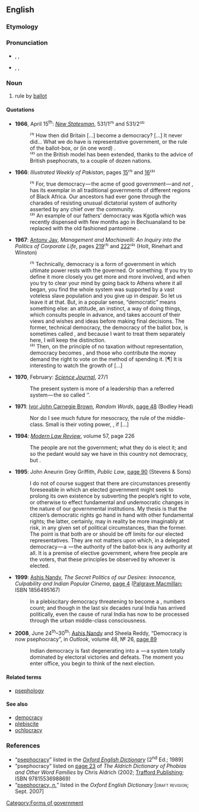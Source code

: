 ==English==

===Etymology===
{{confix|pseph|-o-|cracy}}

===Pronunciation===
* {{a|RP}} {{enPR|psĭfŏʹkrəsi|psēfŏʹkrəsi|psĕfŏʹkrəsi}}, {{IPA|/psɪˈfɒkɹəsi/|/psiːˈfɒkɹəsi/|/psɛˈfɒkɹəsi/}}, {{SAMPA|/psI"fQkr\@si/|/psi:"fQkr\@si/|/psE"fQkr\@si/}}
* {{a|US}} {{enPR|psēfŏʹkrəsi}}, {{IPA|/psiˈfɑkɻəsi/}}, {{SAMPA|/psi"fAkr\`@si/}}

===Noun===
{{en-noun|-|pl=[[*]]'''psephocracies'''}}

# rule by [[ballot]]

====Quotations====
* '''1966''', April 15<sup>th</sup>: ''[[w:New Statesman|New Statesman]]'', 531/1⁽¹⁾<!-- ? --> and 531/2⁽²⁾<!-- ? -->
*: ⁽¹⁾ How then did Britain […] become a democracy? […] It never did… What we do have is representative government, or the rule of the ballot-box, or (in one word) {{q|psephocracy}}.
*: ⁽²⁾ {{q|Psephocracy}} on the British model has been extended, thanks to the advice of British psephocrats, to a couple of dozen nations.
* '''1966''': ''Illustrated Weekly of Pakistan'', pages <span class="plainlinks">[http://books.google.co.uk/books?lr=&ei=BwqJS_D_DpbqyASqyPXtDQ&cd=10&num=100&as_brr=0&id=D-ANAQAAIAAJ&dq=%22psephocracy%22&q=%22psephocracy+has+its+exemplar%22 15]⁽¹⁾ and [http://books.google.co.uk/books?lr=&ei=BwqJS_D_DpbqyASqyPXtDQ&cd=10&num=100&as_brr=0&id=D-ANAQAAIAAJ&dq=%22psephocracy%22&q=%22pantomime+psephocracy%22 16]</span>⁽²⁾
*: ⁽¹⁾ For, true democracy — the acme of good government — and ''not'' {{q}}, has its exemplar in all traditional governments of different regions of Black Africa. Our ancestors had ever gone through the charades of resisting unusual dictatorial system<!-- [sic] --> of authority asserted by any chief over the community.
*: ⁽²⁾ An example of our fathers’ democracy was Kgotla which was recently dispensed with few<!-- [sic] --> months ago in Bechuanaland to be replaced with the old fashioned pantomime {{q|psephocracy}}.
* '''1967''': [[w:Antony Jay|Antony Jay]], ''Management and Machiavelli: An Inquiry into the Politics of Corporate Life'', pages <span class="plainlinks">[http://books.google.co.uk/books?lr=&ei=BwqJS_D_DpbqyASqyPXtDQ&cd=1&num=100&as_brr=0&id=2_FAAAAAIAAJ&dq=%22psephocracy%22&q=%22called+psephocracy%22 219]⁽¹⁾ and [http://books.google.co.uk/books?lr=&ei=BwqJS_D_DpbqyASqyPXtDQ&cd=1&num=100&as_brr=0&id=2_FAAAAAIAAJ&dq=%22psephocracy%22&q=%22democracy+becomes+psephocracy%22+%22growth+of+psephocracy%22 222]⁽²⁾</span> (Holt, Rinehart and Winston)
*: ⁽¹⁾ Technically, democracy is a form of government in which ultimate power rests with the governed. Or something. If you try to define it more closely you get more and more involved, and when you try to clear your mind by going back to Athens where it all began, you find the whole system was supported by a vast voteless slave population and you give up in despair. So let us leave it at that. But, in a popular sense, “democratic” means something else: an attitude, an instinct, a way of doing things, which consults people in advance, and takes account of their views and wishes and ideas before making final decisions. The former, technical democracy, the democracy of the ballot box, is sometimes called {{q}}, and because I want to treat them separately here, I will keep the distinction.
*: ⁽²⁾ Then, on the principle of no taxation without representation, democracy becomes {{q}}, and those who contribute the money demand the right to vote on the method of spending it. [¶] It is interesting to watch the growth of {{q|psephocracy}} […]
* '''1970''', February: ''<span class="plainlinks">[http://catalogue.nla.gov.au/Record/2298705 Science Journal]</span>'', 27/1<!-- ? -->
*: The present system<!-- (of government) --> is more of a leadership than a referred system — the so called ‘{{q|psephocracy}}’.
* '''1971''': [[w:Ivor Brown|Ivor John Carnegie Brown]], ''Random Words'', <span class="plainlinks">[http://books.google.co.uk/books?id=YD8oAAAAMAAJ&q=%22psephocracy%22&dq=%22psephocracy%22&lr=&num=100&as_brr=0&ei=BwqJS_D_DpbqyASqyPXtDQ&cd=9 page 48]</span> (Bodley Head)
*: Nor do I see much future for mesocracy, the rule of the middle-class. Small is their voting power, {{q|psephocracy}}, if […]
* '''1994''': ''[[w:Modern Law Review|Modern Law Review]]'', volume 57, page 226
*: The people are not the government; what they do is elect it; and so the pedant would say we have in this country not democracy, but {{q|psephocracy}}.
* '''1995''': John Aneurin Grey Griffith, ''Public Law'', <span class="plainlinks">[http://books.google.co.uk/books?id=F8VsAAAAIAAJ&q=%22psephocracy%22&dq=%22psephocracy%22&lr=&num=100&as_brr=0&ei=BwqJS_D_DpbqyASqyPXtDQ&cd=6 page 90]</span> (Stevens & Sons)
*: I do not of course suggest that there are circumstances presently foreseeable in which an elected government might seek to prolong its own existence by subverting the people’s right to vote, or otherwise to effect fundamental and undemocratic changes in the nature of our governmental institutions. My thesis is that the citizen’s democratic rights go hand in hand with other fundamental rights; the latter, certainly, may in reality be more imaginably at risk, in any given set of political circumstances, than the former. The point is that both are or should be off limits for our elected representatives. They are not matters upon which, in a delegated democracy — a {{q|psephocracy}} — the authority of the ballot-box is any authority at all. It is a premise of elective government, where free people are the voters, that these principles be observed by whoever is elected.
* '''1999''': [[w:Ashis Nandy|Ashis Nandy]], ''The Secret Politics of our Desires: Innocence, Culpability and Indian Popular Cinema'', <span class="plainlinks">[http://books.google.co.uk/books?id=5-mFd5pfgNsC&pg=PA4&dq=%22psephocracy%22&lr=&num=100&as_brr=0&ei=BwqJS_D_DpbqyASqyPXtDQ&cd=5#v=onepage&q=%22psephocracy%22&f=false page 4] ([http://www.palgrave-usa.com/catalog/product.aspx?isbn=1856495167 Palgrave Macmillan]</span>; ISBN 1856495167)
*: In a plebiscitary democracy threatening to become a {{q|psephocracy}}, numbers count; and though in the last six decades rural India has arrived politically, even the cause of rural India has now to be processed through the urban middle-class consciousness.
* '''2008''', June 24<sup>th</sup>–30<sup>th</sup>: [[w:Ashis Nandy|Ashis Nandy]] and Sheela Reddy, “Democracy is now psephocracy”, in ''Outlook'', volume 48, № 26, <span class="plainlinks">[http://books.google.co.uk/books?id=WTEEAAAAMBAJ&pg=PT24&dq=%22psephocracy%22&lr=&num=100&as_brr=0&ei=BwqJS_D_DpbqyASqyPXtDQ&cd=2#v=onepage&q=%22psephocracy%22&f=false page 89]</span>
*: Indian democracy is fast degenerating into a {{q|psephocracy}} — a system totally dominated by electoral victories and defeats. The moment you enter office, you begin to think of the next election.

====Related terms====
*[[psephology]]

====See also====
*[[democracy]]
*[[plebiscite]]
*[[ochlocracy]]

===References===
* “<span class="plainlinks">[http://ed2.oed.com/cgi/display/00191402 psephocracy]</span>” listed in the ''[[w:Oxford English Dictionary|Oxford English Dictionary]]'' [2<sup>nd</sup> Ed.; 1989]
* “psephocracy” listed on <span class="plainlinks">[http://books.google.co.uk/books?id=JKuyXm1h-zoC&pg=PA23&dq=%22psephocracy+voting%3B+a+constitution+determined+by+voting%22&lr=&num=100&as_brr=0&ei=JEmJS_CGOZ28M_3QxPgO&cd=1#v=onepage&q=%22psephocracy%20voting%3B%20a%20constitution%20determined%20by%20voting%22&f=false page 23] of ''The Aldrich Dictionary of Phobias and Other Word Families'' by Chris Aldrich (2002; [http://www.trafford.com/Bookstore/BookDetail.aspx?Book=177281 Trafford Publishing]</span>; ISBN 9781553698869)
* “<span class="plainlinks">[http://dictionary.oed.com/cgi/entry/50191398 psephocracy, ''n.'']</span>” listed in the ''Oxford English Dictionary'' [<span style="font-variant:small-caps">draft revision</span>; Sept. 2007]

[[Category:Forms of government]]